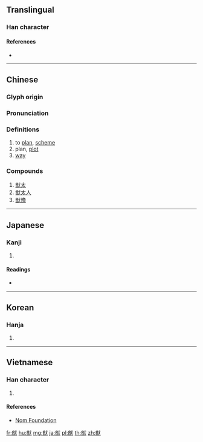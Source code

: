 ==Translingual==

===Han character===
{{Han char|rn=94|rad=犬|as=09|sn=12|four=83634|canj=TWIK|ids=⿰酋犬}}

====References====
* {{Han ref|kx=0716.010|dkj=20558|dj=1127.170|hdz=21355.080|uh=7337|ud=29495|bh=B7DF|bd=47071}}

----

==Chinese==
{{zh-forms}}

===Glyph origin===
{{Han etym}}

===Pronunciation===
{{zh-pron
|m=yóu
|c=jau4
|mn=iû
|mc=y
|oc=y
|ma=
|cat=v,n
}}

===Definitions===
{{zh-hanzi}}

# to [[plan]], [[scheme]]
# plan, [[plot]]
# [[way]]

===Compounds===
# [[猷太]]
# [[猷太人]]
# [[猷豫]]

----

==Japanese==

===Kanji===
{{ja-kanji|grade=|rs=犬09}}

# {{defn|lang=ja|sort=犬09}}

====Readings====
* {{ja-readings|on=[[ゆう]] (yū)|kun=[[はかる]] (hakaru), [[はかりごと]] (hakarigoto)|nanori=}}

----

==Korean==

===Hanja===
{{ko-hanja|hangeul=유|eumhun=|rv=yu|mr=yu|y=yu}}

# {{defn|lang=ko|sort=犬09}}

----

==Vietnamese==

===Han character===
{{vi-readings|rs=犬09|hanviet=du}}

# {{defn|lang=vi|sort=犬09}}

====References====
* [http://nomfoundation.org/common/nom_details.php?codepoint=7337 Nom Foundation]

[[fr:猷]]
[[hu:猷]]
[[mg:猷]]
[[ja:猷]]
[[pl:猷]]
[[th:猷]]
[[zh:猷]]